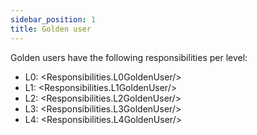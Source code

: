 ```yaml
---
sidebar_position: 1
title: Golden user
---
```


Golden users have the following responsibilities per level:
- L0: <Responsibilities.L0GoldenUser/>
- L1: <Responsibilities.L1GoldenUser/>
- L2: <Responsibilities.L2GoldenUser/>
- L3: <Responsibilities.L3GoldenUser/>
- L4: <Responsibilities.L4GoldenUser/>